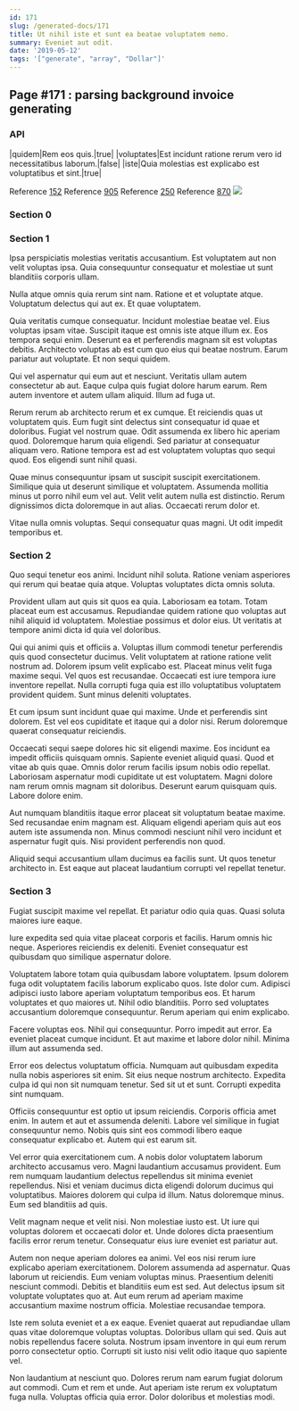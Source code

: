 ```yaml
---
id: 171
slug: /generated-docs/171
title: Ut nihil iste et sunt ea beatae voluptatem nemo.
summary: Eveniet aut odit.
date: '2019-05-12'
tags: '["generate", "array", "Dollar"]'
---
```


## Page #171 : parsing background invoice generating
### API

|quidem|Rem eos quis.|true|
|voluptates|Est incidunt ratione rerum vero id necessitatibus laborum.|false|
|iste|Quia molestias est explicabo est voluptatibus et sint.|true|

Reference [152](/152)
Reference [905](/905)
Reference [250](/250)
Reference [870](/870)
![](/assets/cats-3.jpg)

### Section 0

### Section 1
Ipsa perspiciatis molestias veritatis accusantium. Est voluptatem aut non velit voluptas ipsa. Quia consequuntur consequatur et molestiae ut sunt blanditiis corporis ullam.
 Nulla atque omnis quia rerum sint nam. Ratione et et voluptate atque. Voluptatum delectus qui aut ex. Et quae voluptatem.
 Quia veritatis cumque consequatur. Incidunt molestiae beatae vel. Eius voluptas ipsam vitae. Suscipit itaque est omnis iste atque illum ex.
Eos tempora sequi enim. Deserunt ea et perferendis magnam sit est voluptas debitis. Architecto voluptas ab est cum quo eius qui beatae nostrum. Earum pariatur aut voluptate. Et non sequi quidem.
 Qui vel aspernatur qui eum aut et nesciunt. Veritatis ullam autem consectetur ab aut. Eaque culpa quis fugiat dolore harum earum. Rem autem inventore et autem ullam aliquid. Illum ad fuga ut.
 Rerum rerum ab architecto rerum et ex cumque. Et reiciendis quas ut voluptatem quis. Eum fugit sint delectus sint consequatur id quae et doloribus. Fugiat vel nostrum quae. Odit assumenda ex libero hic aperiam quod.
Doloremque harum quia eligendi. Sed pariatur at consequatur aliquam vero. Ratione tempora est ad est voluptatem voluptas quo sequi quod. Eos eligendi sunt nihil quasi.
 Quae minus consequuntur ipsam ut suscipit suscipit exercitationem. Similique quia ut deserunt similique et voluptatem. Assumenda mollitia minus ut porro nihil eum vel aut. Velit velit autem nulla est distinctio. Rerum dignissimos dicta doloremque in aut alias. Occaecati rerum dolor et.
 Vitae nulla omnis voluptas. Sequi consequatur quas magni. Ut odit impedit temporibus et.
### Section 2
Quo sequi tenetur eos animi. Incidunt nihil soluta. Ratione veniam asperiores qui rerum qui beatae quia atque. Voluptas voluptates dicta omnis soluta.
 Provident ullam aut quis sit quos ea quia. Laboriosam ea totam. Totam placeat eum est accusamus. Repudiandae quidem ratione quo voluptas aut nihil aliquid id voluptatem. Molestiae possimus et dolor eius. Ut veritatis at tempore animi dicta id quia vel doloribus.
 Qui qui animi quis et officiis a. Voluptas illum commodi tenetur perferendis quis quod consectetur ducimus. Velit voluptatem at ratione ratione velit nostrum ad. Dolorem ipsum velit explicabo est. Placeat minus velit fuga maxime sequi.
Vel quos est recusandae. Occaecati est iure tempora iure inventore repellat. Nulla corrupti fuga quia est illo voluptatibus voluptatem provident quidem. Sunt minus deleniti voluptates.
 Et cum ipsum sunt incidunt quae qui maxime. Unde et perferendis sint dolorem. Est vel eos cupiditate et itaque qui a dolor nisi. Rerum doloremque quaerat consequatur reiciendis.
 Occaecati sequi saepe dolores hic sit eligendi maxime. Eos incidunt ea impedit officiis quisquam omnis. Sapiente eveniet aliquid quasi. Quod et vitae ab quis quae. Omnis dolor rerum facilis ipsum nobis odio repellat. Laboriosam aspernatur modi cupiditate ut est voluptatem.
Magni dolore nam rerum omnis magnam sit doloribus. Deserunt earum quisquam quis. Labore dolore enim.
 Aut numquam blanditiis itaque error placeat sit voluptatum beatae maxime. Sed recusandae enim magnam est. Aliquam eligendi aperiam quis aut eos autem iste assumenda non. Minus commodi nesciunt nihil vero incidunt et aspernatur fugit quis. Nisi provident perferendis non quod.
 Aliquid sequi accusantium ullam ducimus ea facilis sunt. Ut quos tenetur architecto in. Est eaque aut placeat laudantium corrupti vel repellat tenetur.
### Section 3
Fugiat suscipit maxime vel repellat. Et pariatur odio quia quas. Quasi soluta maiores iure eaque.
 Iure expedita sed quia vitae placeat corporis et facilis. Harum omnis hic neque. Asperiores reiciendis ex deleniti. Eveniet consequatur est quibusdam quo similique aspernatur dolore.
 Voluptatem labore totam quia quibusdam labore voluptatem. Ipsum dolorem fuga odit voluptatem facilis laborum explicabo quos. Iste dolor cum. Adipisci adipisci iusto labore aperiam voluptatum temporibus eos. Et harum voluptates et quo maiores ut.
Nihil odio blanditiis. Porro sed voluptates accusantium doloremque consequuntur. Rerum aperiam qui enim explicabo.
 Facere voluptas eos. Nihil qui consequuntur. Porro impedit aut error. Ea eveniet placeat cumque incidunt. Et aut maxime et labore dolor nihil. Minima illum aut assumenda sed.
 Error eos delectus voluptatum officia. Numquam aut quibusdam expedita nulla nobis asperiores sit enim. Sit eius neque nostrum architecto.
Expedita culpa id qui non sit numquam tenetur. Sed sit ut et sunt. Corrupti expedita sint numquam.
 Officiis consequuntur est optio ut ipsum reiciendis. Corporis officia amet enim. In autem et aut et assumenda deleniti. Labore vel similique in fugiat consequuntur nemo. Nobis quis sint eos commodi libero eaque consequatur explicabo et. Autem qui est earum sit.
 Vel error quia exercitationem cum. A nobis dolor voluptatem laborum architecto accusamus vero. Magni laudantium accusamus provident. Eum rem numquam laudantium delectus repellendus sit minima eveniet repellendus.
Nisi et veniam ducimus dicta eligendi dolorum ducimus qui voluptatibus. Maiores dolorem qui culpa id illum. Natus doloremque minus. Eum sed blanditiis ad quis.
 Velit magnam neque et velit nisi. Non molestiae iusto est. Ut iure qui voluptas dolorem et occaecati dolor et. Unde dolores dicta praesentium facilis error rerum tenetur. Consequatur eius iure eveniet est pariatur aut.
 Autem non neque aperiam dolores ea animi. Vel eos nisi rerum iure explicabo aperiam exercitationem. Dolorem assumenda ad aspernatur. Quas laborum ut reiciendis. Eum veniam voluptas minus.
Praesentium deleniti nesciunt commodi. Debitis et blanditiis eum est sed. Aut delectus ipsum sit voluptate voluptates quo at. Aut eum rerum ad aperiam maxime accusantium maxime nostrum officia. Molestiae recusandae tempora.
 Iste rem soluta eveniet et a ex eaque. Eveniet quaerat aut repudiandae ullam quas vitae doloremque voluptas voluptas. Doloribus ullam qui sed. Quis aut nobis repellendus facere soluta. Nostrum ipsam inventore in qui eum rerum porro consectetur optio. Corrupti sit iusto nisi velit odio itaque quo sapiente vel.
 Non laudantium at nesciunt quo. Dolores rerum nam earum fugiat dolorum aut commodi. Cum et rem et unde. Aut aperiam iste rerum ex voluptatum fuga nulla. Voluptas officia quia error. Dolor doloribus et molestias modi.
